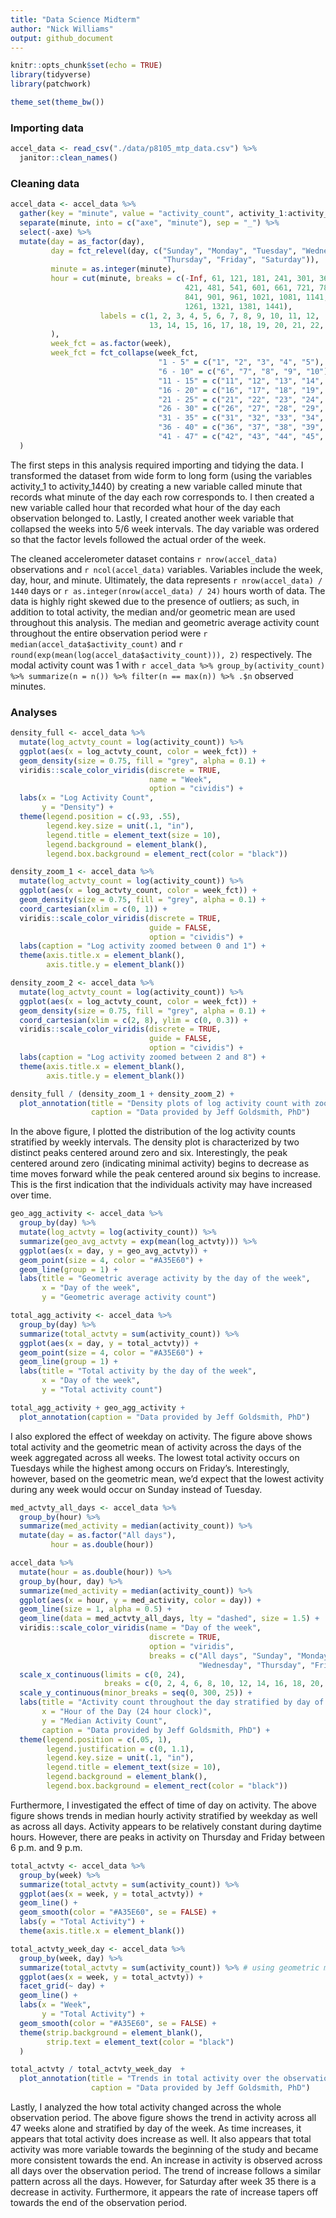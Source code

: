 ```yaml
---
title: "Data Science Midterm"
author: "Nick Williams"
output: github_document
---
```


```r
knitr::opts_chunk$set(echo = TRUE)
library(tidyverse)
library(patchwork)

theme_set(theme_bw())
```

### Importing data

```r
accel_data <- read_csv("./data/p8105_mtp_data.csv") %>% 
  janitor::clean_names()
```

### Cleaning data

```r
accel_data <- accel_data %>% 
  gather(key = "minute", value = "activity_count", activity_1:activity_1440) %>% 
  separate(minute, into = c("axe", "minute"), sep = "_") %>% 
  select(-axe) %>% 
  mutate(day = as_factor(day), 
         day = fct_relevel(day, c("Sunday", "Monday", "Tuesday", "Wednesday", 
                                  "Thursday", "Friday", "Saturday")),
         minute = as.integer(minute), 
         hour = cut(minute, breaks = c(-Inf, 61, 121, 181, 241, 301, 361, 
                                       421, 481, 541, 601, 661, 721, 781, 
                                       841, 901, 961, 1021, 1081, 1141, 1201, 
                                       1261, 1321, 1381, 1441), 
                    labels = c(1, 2, 3, 4, 5, 6, 7, 8, 9, 10, 11, 12, 
                               13, 14, 15, 16, 17, 18, 19, 20, 21, 22, 23, 24)
         ), 
         week_fct = as.factor(week), 
         week_fct = fct_collapse(week_fct, 
                                 "1 - 5" = c("1", "2", "3", "4", "5"),
                                 "6 - 10" = c("6", "7", "8", "9", "10"), 
                                 "11 - 15" = c("11", "12", "13", "14", "15"),
                                 "16 - 20" = c("16", "17", "18", "19", "20"), 
                                 "21 - 25" = c("21", "22", "23", "24", "25"), 
                                 "26 - 30" = c("26", "27", "28", "29", "30"), 
                                 "31 - 35" = c("31", "32", "33", "34", "35"), 
                                 "36 - 40" = c("36", "37", "38", "39", "40", "41"), 
                                 "41 - 47" = c("42", "43", "44", "45", "46", "47"))
  )
```

The first steps in this analysis required importing and tidying the data. I transformed the dataset from wide form to long form (using the variables activity_1 to activity_1440) by creating a new variable called minute that records what minute of the day each row corresponds to. I then created a new variable called hour that recorded what hour of the day each observation belonged to. Lastly, I created  another week variable that collapsed the weeks into 5/6 week intervals. The day variable was ordered so that the factor levels followed the actual order of the week.

The cleaned accelerometer dataset contains `r nrow(accel_data)` observations and `r ncol(accel_data)` variables. Variables include the week, day, hour, and minute. Ultimately, the data represents `r nrow(accel_data) / 1440` days or `r as.integer(nrow(accel_data) / 24)` hours worth of data. The data is highly right skewed due to the presence of outliers; as such, in addition to total activity, the median and/or geometric mean are used throughout this analysis. The median and geometric average activity count throughout the entire observation period were `r median(accel_data$activity_count)` and `r round(exp(mean(log(accel_data$activity_count))), 2)` respectively. The modal activity count was 1 with `r accel_data %>% group_by(activity_count) %>% summarize(n = n()) %>% filter(n == max(n)) %>% .$n` observed minutes.

### Analyses

```r
density_full <- accel_data %>% 
  mutate(log_actvty_count = log(activity_count)) %>% 
  ggplot(aes(x = log_actvty_count, color = week_fct)) +
  geom_density(size = 0.75, fill = "grey", alpha = 0.1) + 
  viridis::scale_color_viridis(discrete = TRUE, 
                               name = "Week", 
                               option = "cividis") + 
  labs(x = "Log Activity Count", 
       y = "Density") + 
  theme(legend.position = c(.93, .55), 
        legend.key.size = unit(.1, "in"),
        legend.title = element_text(size = 10), 
        legend.background = element_blank(), 
        legend.box.background = element_rect(color = "black"))

density_zoom_1 <- accel_data %>% 
  mutate(log_actvty_count = log(activity_count)) %>% 
  ggplot(aes(x = log_actvty_count, color = week_fct)) +
  geom_density(size = 0.75, fill = "grey", alpha = 0.1) + 
  coord_cartesian(xlim = c(0, 1)) + 
  viridis::scale_color_viridis(discrete = TRUE, 
                               guide = FALSE, 
                               option = "cividis") + 
  labs(caption = "Log activity zoomed between 0 and 1") + 
  theme(axis.title.x = element_blank(), 
        axis.title.y = element_blank())

density_zoom_2 <- accel_data %>% 
  mutate(log_actvty_count = log(activity_count)) %>% 
  ggplot(aes(x = log_actvty_count, color = week_fct)) +
  geom_density(size = 0.75, fill = "grey", alpha = 0.1) + 
  coord_cartesian(xlim = c(2, 8), ylim = c(0, 0.3)) + 
  viridis::scale_color_viridis(discrete = TRUE, 
                               guide = FALSE, 
                               option = "cividis") +  
  labs(caption = "Log activity zoomed between 2 and 8") + 
  theme(axis.title.x = element_blank(), 
        axis.title.y = element_blank())

density_full / (density_zoom_1 + density_zoom_2) + 
  plot_annotation(title = "Density plots of log activity count with zoomed axis", 
                  caption = "Data provided by Jeff Goldsmith, PhD")
```

In the above figure, I plotted the distribution of the log activity counts stratified by weekly intervals. The density plot is characterized by two distinct peaks centered around zero and six. Interestingly, the peak centered around zero (indicating minimal activity) begins to decrease as time moves forward while the peak centered around six begins to increase. This is the first indication that the individuals activity may have increased over time. 

```r
geo_agg_activity <- accel_data %>% 
  group_by(day) %>% 
  mutate(log_actvty = log(activity_count)) %>% 
  summarize(geo_avg_actvty = exp(mean(log_actvty))) %>%
  ggplot(aes(x = day, y = geo_avg_actvty)) + 
  geom_point(size = 4, color = "#A35E60") + 
  geom_line(group = 1) + 
  labs(title = "Geometric average activity by the day of the week", 
       x = "Day of the week", 
       y = "Geometric average activity count")

total_agg_activity <- accel_data %>% 
  group_by(day) %>% 
  summarize(total_actvty = sum(activity_count)) %>%
  ggplot(aes(x = day, y = total_actvty)) + 
  geom_point(size = 4, color = "#A35E60") + 
  geom_line(group = 1) + 
  labs(title = "Total activity by the day of the week", 
       x = "Day of the week", 
       y = "Total activity count")

total_agg_activity + geo_agg_activity + 
  plot_annotation(caption = "Data provided by Jeff Goldsmith, PhD")
```

I also explored the effect of weekday on activity. The figure above shows total activity and the geometric mean of activity across the days of the week aggregated across all weeks. The lowest total activity occurs on Tuesdays while the highest among occurs on Friday's. Interestingly, however, based on the geometric mean, we'd expect that the lowest activity during any week would occur on Sunday instead of Tuesday. 
  
```r
med_actvty_all_days <- accel_data %>% 
  group_by(hour) %>% 
  summarize(med_activity = median(activity_count)) %>% 
  mutate(day = as.factor("All days"), 
         hour = as.double(hour))

accel_data %>% 
  mutate(hour = as.double(hour)) %>% 
  group_by(hour, day) %>% 
  summarize(med_activity = median(activity_count)) %>% 
  ggplot(aes(x = hour, y = med_activity, color = day)) +
  geom_line(size = 1, alpha = 0.5) + 
  geom_line(data = med_actvty_all_days, lty = "dashed", size = 1.5) + 
  viridis::scale_color_viridis(name = "Day of the week", 
                               discrete = TRUE, 
                               option = "viridis",
                               breaks = c("All days", "Sunday", "Monday", "Tuesday",
                                          "Wednesday", "Thursday", "Friday", "Saturday")) + 
  scale_x_continuous(limits = c(0, 24), 
                     breaks = c(0, 2, 4, 6, 8, 10, 12, 14, 16, 18, 20, 22, 24)) + 
  scale_y_continuous(minor_breaks = seq(0, 300, 25)) + 
  labs(title = "Activity count throughout the day stratified by day of the week",
       x = "Hour of the Day (24 hour clock)", 
       y = "Median Activity Count", 
       caption = "Data provided by Jeff Goldsmith, PhD") + 
  theme(legend.position = c(.05, 1), 
        legend.justification = c(0, 1.1), 
        legend.key.size = unit(.1, "in"),
        legend.title = element_text(size = 10), 
        legend.background = element_blank(), 
        legend.box.background = element_rect(color = "black"))
```

Furthermore, I investigated the effect of time of day on activity. The above figure shows trends in median hourly activity stratified by weekday as well as across all days. Activity appears to be relatively constant during daytime hours. However, there are peaks in activity on Thursday and Friday between 6 p.m. and 9 p.m. 

```r
total_actvty <- accel_data %>% 
  group_by(week) %>% 
  summarize(total_actvty = sum(activity_count)) %>% 
  ggplot(aes(x = week, y = total_actvty)) + 
  geom_line() + 
  geom_smooth(color = "#A35E60", se = FALSE) + 
  labs(y = "Total Activity") + 
  theme(axis.title.x = element_blank())

total_actvty_week_day <- accel_data %>% 
  group_by(week, day) %>% 
  summarize(total_actvty = sum(activity_count)) %>% # using geometric mean due to how skewed data is
  ggplot(aes(x = week, y = total_actvty)) + 
  facet_grid(~ day) + 
  geom_line() + 
  labs(x = "Week", 
       y = "Total Activity") + 
  geom_smooth(color = "#A35E60", se = FALSE) + 
  theme(strip.background = element_blank(), 
        strip.text = element_text(color = "black")
  )

total_actvty / total_actvty_week_day  + 
  plot_annotation(title = "Trends in total activity over the observation period", 
                  caption = "Data provided by Jeff Goldsmith, PhD")
```

Lastly, I analyzed the how total activity changed across the whole observation period. The above figure shows the trend in activity across all 47 weeks alone and stratified by day of the week. As time increases, it appears that total activity does increase as well. It also appears that total activity was more variable towards the beginning of the study and became more consistent towards the end. An increase in activity is observed across all days over the observation period. The trend of increase follows a similar pattern across all the days. However, for Saturday after week 35 there is a decrease in activity. Furthermore, it appears the rate of increase tapers off towards the end of the observation period. 


